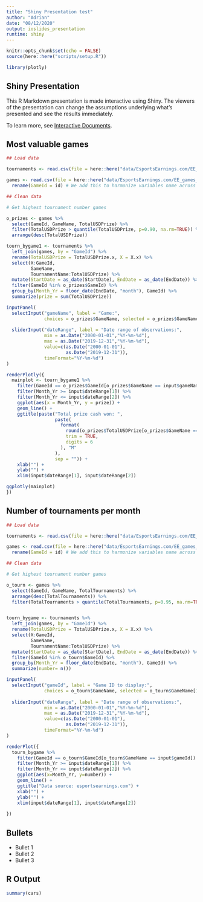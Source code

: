 ```yaml
---
title: "Shiny Presentation test"
author: "Adrian"
date: "08/12/2020"
output: ioslides_presentation
runtime: shiny
---
```


```r
knitr::opts_chunk$set(echo = FALSE)
source(here::here("scripts/setup.R"))

library(plotly)
```

## Shiny Presentation

This R Markdown presentation is made interactive using Shiny. The viewers of the presentation can change the assumptions underlying what's presented and see the results immediately. 

To learn more, see [Interactive Documents](http://rmarkdown.rstudio.com/authoring_shiny.html).


## Most valuable games

```r
## Load data

tournaments <- read.csv(file = here::here("data/EsportsEarnings.com/EE_tournaments.csv"))

games <- read.csv(file = here::here("data/EsportsEarnings.com/EE_games_earnings.csv")) %>%
  rename(GameId = id) # We add this to harmonize variables name across datasets

## Clean data

# Get highest tournament number games

o_prizes <- games %>%
  select(GameId, GameName, TotalUSDPrize) %>%
  filter(TotalUSDPrize > quantile(TotalUSDPrize, p=0.90, na.rm=TRUE)) %>%
  arrange(desc(TotalUSDPrize))

tourn_bygame1 <- tournaments %>%
  left_join(games, by = "GameId") %>%
  rename(TotalUSDPrize = TotalUSDPrize.x, X = X.x) %>%
  select(X:GameId,
         GameName,
         TournamentName:TotalUSDPrize) %>%
  mutate(StartDate = as_date(StartDate), EndDate = as_date(EndDate)) %>%
  filter(GameId %in% o_prizes$GameId) %>%
  group_by(Month_Yr = floor_date(EndDate, "month"), GameId) %>%
  summarize(prize = sum(TotalUSDPrize))

inputPanel(
  selectInput("gameName", label = "Game:",
              choices = o_prizes$GameName, selected = o_prizes$GameName[1]),
  
  sliderInput("dateRange", label = "Date range of observations:",
              min = as.Date("2000-01-01","%Y-%m-%d"),
              max = as.Date("2019-12-31","%Y-%m-%d"),
              value=c(as.Date("2000-01-01"),
                      as.Date("2019-12-31")),
              timeFormat="%Y-%m-%d")
)

renderPlotly({
  mainplot <- tourn_bygame1 %>%
    filter(GameId == o_prizes$GameId[o_prizes$GameName == input$gameName]) %>%
    filter(Month_Yr >= input$dateRange[1]) %>%
    filter(Month_Yr <= input$dateRange[2]) %>%
    ggplot(aes(x = Month_Yr, y = prize)) +
    geom_line() +
    ggtitle(paste("Total prize cash won: ",
                  paste(
                    format(
                      round(o_prizes$TotalUSDPrize[o_prizes$GameName == input$gameName] / 1e6, 1),
                      trim = TRUE,
                      digits = 6
                    ), "M"
                  ),
                  sep = "")) +
    xlab("") +
    ylab("") +
    xlim(input$dateRange[1], input$dateRange[2])

ggplotly(mainplot)
})
```


## Number of tournaments per month

```r
## Load data

tournaments <- read.csv(file = here::here("data/EsportsEarnings.com/EE_tournaments.csv"))

games <- read.csv(file = here::here("data/EsportsEarnings.com/EE_games_earnings.csv")) %>%
  rename(GameId = id) # We add this to harmonize variables name across datasets

## Clean data

# Get highest tournament number games

o_tourn <- games %>%
  select(GameId, GameName, TotalTournaments) %>%
  arrange(desc(TotalTournaments)) %>%
  filter(TotalTournaments > quantile(TotalTournaments, p=0.95, na.rm=TRUE))


tourn_bygame <- tournaments %>%
  left_join(games, by = "GameId") %>%
  rename(TotalUSDPrize = TotalUSDPrize.x, X = X.x) %>%
  select(X:GameId,
         GameName,
         TournamentName:TotalUSDPrize) %>%
  mutate(StartDate = as_date(StartDate), EndDate = as_date(EndDate)) %>%
  filter(GameId %in% o_tourn$GameId) %>%
  group_by(Month_Yr = floor_date(EndDate, "month"), GameId) %>%
  summarize(number= n())

inputPanel(
  selectInput("gameId", label = "Game ID to display:",
              choices = o_tourn$GameName, selected = o_tourn$GameName[1]),
  
  sliderInput("dateRange", label = "Date range of observations:",
              min = as.Date("2000-01-01","%Y-%m-%d"),
              max = as.Date("2019-12-31","%Y-%m-%d"),
              value=c(as.Date("2000-01-01"),
                      as.Date("2019-12-31")),
              timeFormat="%Y-%m-%d")
)

renderPlot({
  tourn_bygame %>%
    filter(GameId == o_tourn$GameId[o_tourn$GameName == input$gameId]) %>%
    filter(Month_Yr >= input$dateRange[1]) %>%
    filter(Month_Yr <= input$dateRange[2]) %>%
    ggplot(aes(x=Month_Yr, y=number)) +
    geom_line() +
    ggtitle("Data source: esportsearnings.com") +
    xlab("") +
    ylab("") +
    xlim(input$dateRange[1], input$dateRange[2])
  
})
```

## Bullets

- Bullet 1
- Bullet 2
- Bullet 3

## R Output

```r
summary(cars)
```


